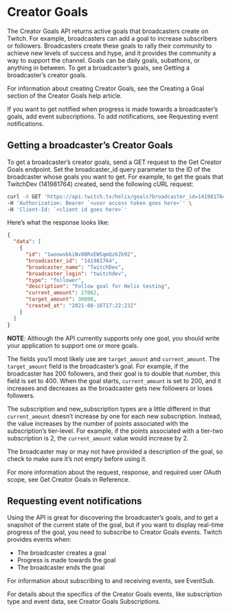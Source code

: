 # Creator Goals

The Creator Goals API returns active goals that broadcasters create on Twitch. For example, broadcasters can add a goal to increase subscribers or followers. Broadcasters create these goals to rally their community to achieve new levels of success and hype, and it provides the community a way to support the channel. Goals can be daily goals, subathons, or anything in between. To get a broadcaster’s goals, see Getting a broadcaster’s creator goals.

For information about creating Creator Goals, see the Creating a Goal section of the Creator Goals help article.

If you want to get notified when progress is made towards a broadcaster’s goals, add event subscriptions. To add notifications, see Requesting event notifications.

## Getting a broadcaster’s Creator Goals

To get a broadcaster’s creator goals, send a GET request to the Get Creator Goals endpoint. Set the broadcaster_id query parameter to the ID of the broadcaster whose goals you want to get. For example, to get the goals that TwitchDev (141981764) created, send the following cURL request:

```bash
curl -X GET 'https://api.twitch.tv/helix/goals?broadcaster_id=141981764' \
-H 'Authorization: Bearer `<user access token goes here>`' \
-H 'Client-Id: `<client id goes here>`'
```

Here’s what the response looks like:

```json
{
  "data": [
    {
      "id": "1woowvbkiNv8BRxEWSqmQz6Zk92",
      "broadcaster_id": "141981764",
      "broadcaster_name": "TwitchDev",
      "broadcaster_login": "twitchdev",
      "type": "follower",
      "description": "Follow goal for Helix testing",
      "current_amount": 27062,
      "target_amount": 30000,
      "created_at": "2021-08-16T17:22:23Z"
    }
  ]
}
```

**NOTE**: Although the API currently supports only one goal, you should write your application to support one or more goals.

The fields you’ll most likely use are `target_amount` and `current_amount`. The `target_amount` field is the broadcaster’s goal. For example, if the broadcaster has 200 followers, and their goal is to double that number, this field is set to 400. When the goal starts, `current_amount` is set to 200, and it increases and decreases as the broadcaster gets new followers or loses followers.

The subscription and new_subscription types are a little different in that `current_amount` doesn’t increase by one for each new subscription. Instead, the value increases by the number of points associated with the subscription’s tier-level. For example, if the points associated with a tier-two subscription is 2, the `current_amount` value would increase by 2.

The broadcaster may or may not have provided a description of the goal, so check to make sure it’s not empty before using it.

For more information about the request, response, and required user OAuth scope, see Get Creator Goals in Reference.

## Requesting event notifications

Using the API is great for discovering the broadcaster’s goals, and to get a snapshot of the current state of the goal, but if you want to display real-time progress of the goal, you need to subscribe to Creator Goals events. Twitch provides events when:

- The broadcaster creates a goal
- Progress is made towards the goal
- The broadcaster ends the goal

For information about subscribing to and receiving events, see EventSub.

For details about the specifics of the Creator Goals events, like subscription type and event data, see Creator Goals Subscriptions.

